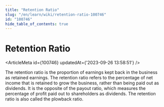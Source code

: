 ```yaml
---
title: "Retention Ratio"
slug: "/en/learn/wiki/retention-ratio-100746"
id: "100746"
hide_table_of_contents: true
---
```



# Retention Ratio

<ArticleMeta id={100746} updatedAt={'2023-09-26 13:58:51'} />
<div className='border-solid border-b border-t-0 my-4 border-[var(--ifm-color-gray-300)]' />

The retention ratio is the proportion of earnings kept back in the business as retained earnings. The retention ratio refers to the percentage of net income that is retained to grow the business, rather than being paid out as dividends. It is the opposite of the payout ratio, which measures the percentage of profit paid out to shareholders as dividends. The retention ratio is also called the plowback ratio.
